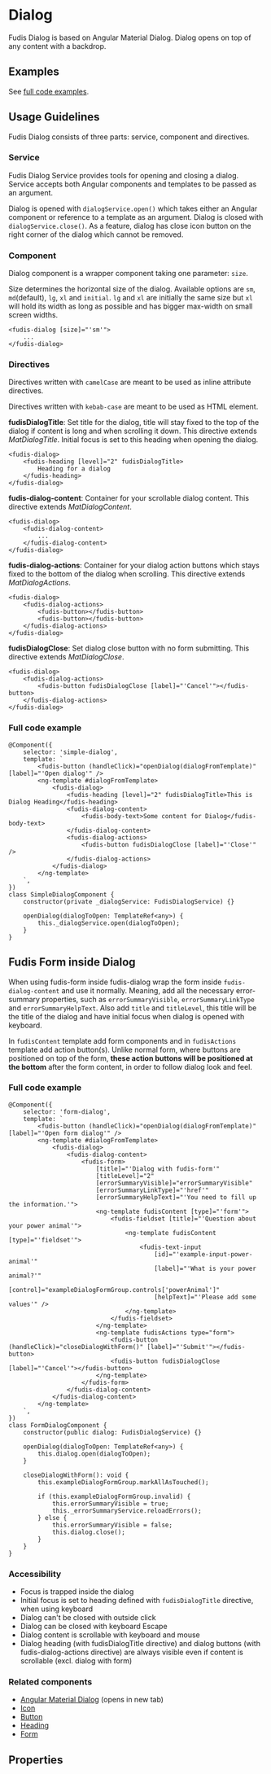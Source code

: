 
<Meta title="Components/Dialog" />

# Dialog

Fudis Dialog is based on Angular Material Dialog. Dialog opens on top of any content with a backdrop.

## Examples

<Canvas of={DialogStories.Dialog}></Canvas>

See [full code examples](#full-code-example).

## Usage Guidelines

Fudis Dialog consists of three parts: service, component and directives.

### Service

Fudis Dialog Service provides tools for opening and closing a dialog. Service accepts both Angular components and templates to be passed as an argument.

Dialog is opened with `dialogService.open()` which takes either an Angular component or reference to a template as an argument. Dialog is closed with `dialogService.close()`.
As a feature, dialog has close icon button on the right corner of the dialog which cannot be removed.

### Component

Dialog component is a wrapper component taking one parameter: `size`.

Size determines the horizontal size of the dialog. Available options are `sm`, `md`(default), `lg`, `xl` and `initial`.
`lg` and `xl` are initially the same size but `xl` will hold its width as long as possible and has bigger max-width on small screen widths.

```
<fudis-dialog [size]="'sm'">
	...
</fudis-dialog>
```

### Directives

Directives written with `camelCase` are meant to be used as inline attribute directives.

Directives written with `kebab-case` are meant to be used as HTML element.

**fudisDialogTitle**: Set title for the dialog, title will stay fixed to the top of the dialog if content is long and when scrolling it down. This directive extends _MatDialogTitle_. Initial focus is set to this heading when opening the dialog.

```
<fudis-dialog>
	<fudis-heading [level]="2" fudisDialogTitle>
		Heading for a dialog
	</fudis-heading>
</fudis-dialog>
```

**fudis-dialog-content**: Container for your scrollable dialog content. This directive extends _MatDialogContent_.

```
<fudis-dialog>
	<fudis-dialog-content>
		...
	</fudis-dialog-content>
</fudis-dialog>
```

**fudis-dialog-actions**: Container for your dialog action buttons which stays fixed to the bottom of the dialog when scrolling. This directive extends _MatDialogActions_.

```
<fudis-dialog>
	<fudis-dialog-actions>
		<fudis-button></fudis-button>
		<fudis-button></fudis-button>
	</fudis-dialog-actions>
</fudis-dialog>
```

**fudisDialogClose**: Set dialog close button with no form submitting. This directive extends _MatDialogClose_.

```
<fudis-dialog>
	<fudis-dialog-actions>
		<fudis-button fudisDialogClose [label]="'Cancel'"></fudis-button>
	</fudis-dialog-actions>
</fudis-dialog>
```

### Full code example

```
@Component({
	selector: 'simple-dialog',
	template: `
		<fudis-button (handleClick)="openDialog(dialogFromTemplate)" [label]="'Open dialog'" />
		<ng-template #dialogFromTemplate>
			<fudis-dialog>
				<fudis-heading [level]="2" fudisDialogTitle>This is Dialog Heading</fudis-heading>
				<fudis-dialog-content>
					<fudis-body-text>Some content for Dialog</fudis-body-text>
				</fudis-dialog-content>
				<fudis-dialog-actions>
					<fudis-button fudisDialogClose [label]="'Close'" />
				</fudis-dialog-actions>
			</fudis-dialog>
		</ng-template>
	`,
})
class SimpleDialogComponent {
	constructor(private _dialogService: FudisDialogService) {}

	openDialog(dialogToOpen: TemplateRef<any>) {
		this._dialogService.open(dialogToOpen);
	}
}
```

## Fudis Form inside Dialog

When using fudis-form inside fudis-dialog wrap the form inside `fudis-dialog-content` and use it normally. Meaning, add all the necessary error-summary properties, such as `errorSummaryVisible`, `errorSummaryLinkType` and `errorSummaryHelpText`. Also add `title` and `titleLevel`, this title will be the title of the dialog and have initial focus when dialog is opened with keyboard.

In `fudisContent` template add form components and in `fudisActions` template add action button(s). Unlike normal form, where buttons are positioned on top of the form, **these action buttons will be positioned at the bottom** after the form content, in order to follow dialog look and feel.

### Full code example

```
@Component({
	selector: 'form-dialog',
	template: `
		<fudis-button (handleClick)="openDialog(dialogFromTemplate)" [label]="'Open form dialog'" />
		<ng-template #dialogFromTemplate>
			<fudis-dialog>
				<fudis-dialog-content>
					<fudis-form>
						[title]="'Dialog with fudis-form'"
						[titleLevel]="2"
						[errorSummaryVisible]="errorSummaryVisible"
						[errorSummaryLinkType]="'href'"
						[errorSummaryHelpText]="'You need to fill up the information.'">
						<ng-template fudisContent [type]="'form'">
							<fudis-fieldset [title]="'Question about your power animal'">
								<ng-template fudisContent [type]="'fieldset'">
									<fudis-text-input
										[id]="'example-input-power-animal'"
										[label]="'What is your power animal?'"
										[control]="exampleDialogFormGroup.controls['powerAnimal']"
										[helpText]="'Please add some values'" />
								</ng-template>
							</fudis-fieldset>
						</ng-template>
						<ng-template fudisActions type="form">
							<fudis-button (handleClick)="closeDialogWithForm()" [label]="'Submit'"></fudis-button>
							<fudis-button fudisDialogClose [label]="'Cancel'"></fudis-button>
						</ng-template>
					</fudis-form>
				</fudis-dialog-content>
			</fudis-dialog-content>
		</ng-template>
	`,
})
class FormDialogComponent {
	constructor(public dialog: FudisDialogService) {}

	openDialog(dialogToOpen: TemplateRef<any>) {
		this.dialog.open(dialogToOpen);
	}

	closeDialogWithForm(): void {
		this.exampleDialogFormGroup.markAllAsTouched();

		if (this.exampleDialogFormGroup.invalid) {
			this.errorSummaryVisible = true;
			this._errorSummaryService.reloadErrors();
		} else {
			this.errorSummaryVisible = false;
			this.dialog.close();
		}
	}
}
```

### Accessibility

- Focus is trapped inside the dialog
- Initial focus is set to heading defined with `fudisDialogTitle` directive, when using keyboard
- Dialog can't be closed with outside click
- Dialog can be closed with keyboard Escape
- Dialog content is scrollable with keyboard and mouse
- Dialog heading (with fudisDialogTitle directive) and dialog buttons (with fudis-dialog-actions directive) are always visible even if content is scrollable (excl. dialog with form)

### Related components

- [Angular Material Dialog](https://material.angular.io/components/dialog/overview) (opens in new tab)
- [Icon](/docs/components-icon--documentation)
- [Button](/docs/components-button--documentation)
- [Heading](/docs/components-typography-heading--documentation)
- [Form](/docs/components-form-form--documentation)

## Properties

<ArgTypes of={DialogComponent} />
